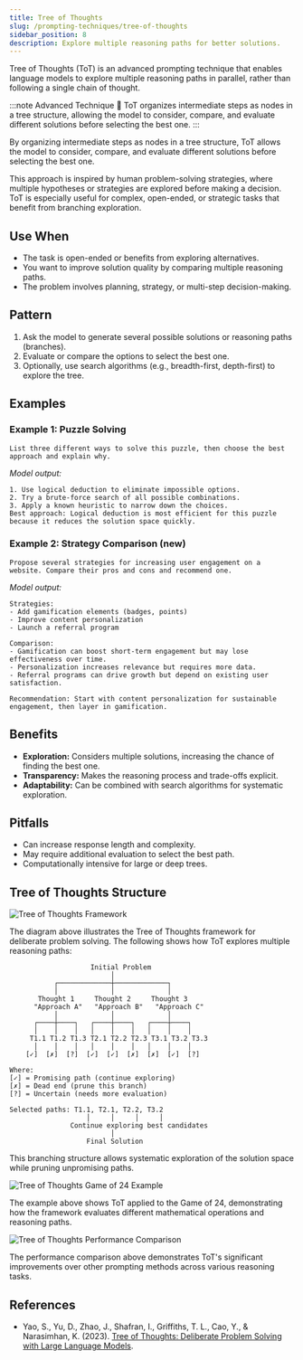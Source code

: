 ```yaml
---
title: Tree of Thoughts
slug: /prompting-techniques/tree-of-thoughts
sidebar_position: 8
description: Explore multiple reasoning paths for better solutions.
---
```


Tree of Thoughts (ToT) is an advanced prompting technique that enables language models to explore multiple reasoning paths in parallel, rather than following a single chain of thought. 

:::note Advanced Technique 🌳
ToT organizes intermediate steps as nodes in a tree structure, allowing the model to consider, compare, and evaluate different solutions before selecting the best one.
:::

By organizing intermediate steps as nodes in a tree structure, ToT allows the model to consider, compare, and evaluate different solutions before selecting the best one.

This approach is inspired by human problem-solving strategies, where multiple hypotheses or strategies are explored before making a decision. ToT is especially useful for complex, open-ended, or strategic tasks that benefit from branching exploration.

## Use When
- The task is open-ended or benefits from exploring alternatives.
- You want to improve solution quality by comparing multiple reasoning paths.
- The problem involves planning, strategy, or multi-step decision-making.

## Pattern
1. Ask the model to generate several possible solutions or reasoning paths (branches).
2. Evaluate or compare the options to select the best one.
3. Optionally, use search algorithms (e.g., breadth-first, depth-first) to explore the tree.

## Examples

### Example 1: Puzzle Solving
```text
List three different ways to solve this puzzle, then choose the best approach and explain why.
```
*Model output:*
```
1. Use logical deduction to eliminate impossible options.
2. Try a brute-force search of all possible combinations.
3. Apply a known heuristic to narrow down the choices.
Best approach: Logical deduction is most efficient for this puzzle because it reduces the solution space quickly.
```

### Example 2: Strategy Comparison (new)
```text
Propose several strategies for increasing user engagement on a website. Compare their pros and cons and recommend one.
```
*Model output:*
```
Strategies:
- Add gamification elements (badges, points)
- Improve content personalization
- Launch a referral program

Comparison:
- Gamification can boost short-term engagement but may lose effectiveness over time.
- Personalization increases relevance but requires more data.
- Referral programs can drive growth but depend on existing user satisfaction.

Recommendation: Start with content personalization for sustainable engagement, then layer in gamification.
```

## Benefits
- **Exploration:** Considers multiple solutions, increasing the chance of finding the best one.
- **Transparency:** Makes the reasoning process and trade-offs explicit.
- **Adaptability:** Can be combined with search algorithms for systematic exploration.

## Pitfalls
- Can increase response length and complexity.
- May require additional evaluation to select the best path.
- Computationally intensive for large or deep trees.

## Tree of Thoughts Structure

![Tree of Thoughts Framework](/img/prompting-techniques/TOT.png)

The diagram above illustrates the Tree of Thoughts framework for deliberate problem solving. The following shows how ToT explores multiple reasoning paths:

```
                    Initial Problem
                         │
           ┌─────────────┼─────────────┐
           │             │             │
       Thought 1     Thought 2     Thought 3
      "Approach A"   "Approach B"   "Approach C"
           │             │             │
      ┌────┼────┐   ┌────┼────┐   ┌────┼────┐
      │    │    │   │    │    │   │    │    │
     T1.1 T1.2 T1.3 T2.1 T2.2 T2.3 T3.1 T3.2 T3.3
      │    │    │   │    │    │   │    │    │
    [✓]  [✗]  [?]  [✓]  [✓]  [✗]  [✗]  [✓]  [?]

Where:
[✓] = Promising path (continue exploring)
[✗] = Dead end (prune this branch)  
[?] = Uncertain (needs more evaluation)

Selected paths: T1.1, T2.1, T2.2, T3.2
                   │     │     │     │
               Continue exploring best candidates
                         │
                   Final Solution
```

This branching structure allows systematic exploration of the solution space while pruning unpromising paths.

![Tree of Thoughts Game of 24 Example](/img/prompting-techniques/TOT2.png)

The example above shows ToT applied to the Game of 24, demonstrating how the framework evaluates different mathematical operations and reasoning paths.

![Tree of Thoughts Performance Comparison](/img/prompting-techniques/TOT3.png)

The performance comparison above demonstrates ToT's significant improvements over other prompting methods across various reasoning tasks.

## References
- Yao, S., Yu, D., Zhao, J., Shafran, I., Griffiths, T. L., Cao, Y., & Narasimhan, K. (2023). [Tree of Thoughts: Deliberate Problem Solving with Large Language Models](https://arxiv.org/abs/2305.10601).